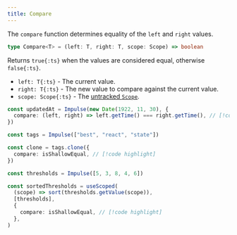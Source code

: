 ```yaml
---
title: Compare
---
```


The `compare` function determines equality of the `left` and `right` values.

```ts
type Compare<T> = (left: T, right: T, scope: Scope) => boolean
```

Returns `true{:ts}` when the values are considered equal, otherwise `false{:ts}`.

- `left: T{:ts}` - The current value.
- `right: T{:ts}` - The new value to compare against the current value.
- `scope: Scope{:ts}` - The [untracked `Scope`](/TODO).

```ts tab="Creating Impulse"
const updatedAt = Impulse(new Date(1922, 11, 30), {
  compare: (left, right) => left.getTime() === right.getTime(), // [!code highlight]
})
```

```ts tab="Cloning Impulse"
const tags = Impulse(["best", "react", "state"])

const clone = tags.clone({
  compare: isShallowEqual, // [!code highlight]
})
```

```ts tab="useScoped"
const thresholds = Impulse([5, 3, 8, 4, 6])

const sortedThresholds = useScoped(
  (scope) => sort(thresholds.getValue(scope)),
  [thresholds],
  {
    compare: isShallowEqual, // [!code highlight]
  },
)
```
